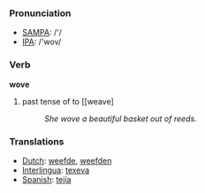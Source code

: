 === Pronunciation ===
*[[w:SAMPA|SAMPA]]: /'/
*[[w:IPA|IPA]]: /'wov/

=== Verb ===

'''wove'''

# past tense of to [[weave]
#:''She wove a beautiful basket out of reeds.'' 

=== Translations ===
*[[Dutch]]: [[weefde]], [[weefden]]
*[[Interlingua]]: [[texeva]]
*[[Spanish]]: [[tejía]]